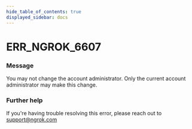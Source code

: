 ```yaml
---
hide_table_of_contents: true
displayed_sidebar: docs
---
```



# ERR_NGROK_6607

### Message

You may not change the account administrator. Only the current account administrator may make this change.

<ErrorDetails error="err_ngrok_6607" />

### Further help

If you're having trouble resolving this error, please reach out to [support@ngrok.com](mailto:support@ngrok.com?subject=Help%20with%20ERR_NGROK_6607)
